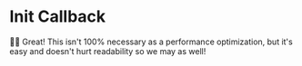 # Init Callback

<EpicVideo url="https://www.epicreact.dev/workshops/react-hooks/init-callback/solution" />

👨‍💼 Great! This isn't 100% necessary as a performance optimization, but it's easy
and doesn't hurt readability so we may as well!
